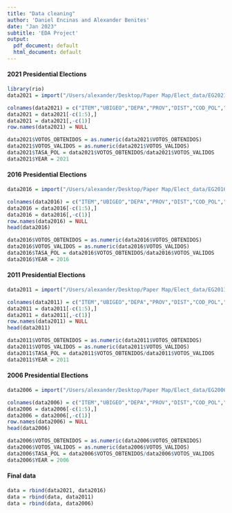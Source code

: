 ```yaml
---
title: "Data cleaning"
author: 'Daniel Encinas and Alexander Benites'
date: "Jan 2023"
subtitle: 'EDA Project'
output:
  pdf_document: default
  html_document: default
---
```


#### 2021 Presidential Elections

```r
library(rio)
data2021 = import("/Users/alexander/Desktop/Paper Map/Elect_data/EG2021_Resultados_Presidenciales.xlsx")
```

```r
colnames(data2021) = c("ITEM","UBIGEO","DEPA","PROV","DIST","COD_POL","ORG_POL","VOTOS_OBTENIDOS","VOTOS_VALIDOS","VOTOS_BLANCO","VOTOS_NULOS","VOTOS_EMITIDOS","ELECT_HABILES")
data2021 = data2021[-c(1:5),]
data2021 = data2021[,-c(1)]
row.names(data2021) = NULL
```

```r
data2021$VOTOS_OBTENIDOS = as.numeric(data2021$VOTOS_OBTENIDOS)
data2021$VOTOS_VALIDOS = as.numeric(data2021$VOTOS_VALIDOS)
data2021$TASA_POL = data2021$VOTOS_OBTENIDOS/data2021$VOTOS_VALIDOS
data2021$YEAR = 2021
```


#### 2016 Presidential Elections

```r
data2016 = import("/Users/alexander/Desktop/Paper Map/Elect_data/EG2016_Resultados_Presidenciales.xlsx")
```

```r
colnames(data2016) = c("ITEM","UBIGEO","DEPA","PROV","DIST","COD_POL","ORG_POL","VOTOS_OBTENIDOS","VOTOS_VALIDOS","VOTOS_BLANCO","VOTOS_NULOS","VOTOS_EMITIDOS","ELECT_HABILES")
data2016 = data2016[-c(1:5),]
data2016 = data2016[,-c(1)]
row.names(data2016) = NULL
head(data2016)
```

```r
data2016$VOTOS_OBTENIDOS = as.numeric(data2016$VOTOS_OBTENIDOS)
data2016$VOTOS_VALIDOS = as.numeric(data2016$VOTOS_VALIDOS)
data2016$TASA_POL = data2016$VOTOS_OBTENIDOS/data2016$VOTOS_VALIDOS
data2016$YEAR = 2016
```


#### 2011 Presidential Elections

```r
data2011 = import("/Users/alexander/Desktop/Paper Map/Elect_data/EG2011_Resultados_Presidenciales.xlsx")
```

```r
colnames(data2011) = c("ITEM","UBIGEO","DEPA","PROV","DIST","COD_POL","ORG_POL","VOTOS_OBTENIDOS","VOTOS_VALIDOS","VOTOS_BLANCO","VOTOS_NULOS","VOTOS_EMITIDOS","ELECT_HABILES")
data2011 = data2011[-c(1:5),]
data2011 = data2011[,-c(1)]
row.names(data2011) = NULL
head(data2011)
```

```r
data2011$VOTOS_OBTENIDOS = as.numeric(data2011$VOTOS_OBTENIDOS)
data2011$VOTOS_VALIDOS = as.numeric(data2011$VOTOS_VALIDOS)
data2011$TASA_POL = data2011$VOTOS_OBTENIDOS/data2011$VOTOS_VALIDOS
data2011$YEAR = 2011
```



#### 2006 Presidential Elections

```r
data2006 = import("/Users/alexander/Desktop/Paper Map/Elect_data/EG2006_Resultados_Presidenciales.xlsx")
```

```r
colnames(data2006) = c("ITEM","UBIGEO","DEPA","PROV","DIST","COD_POL","ORG_POL","VOTOS_OBTENIDOS","VOTOS_VALIDOS","VOTOS_BLANCO","VOTOS_NULOS","VOTOS_EMITIDOS","ELECT_HABILES")
data2006 = data2006[-c(1:5),]
data2006 = data2006[,-c(1)]
row.names(data2006) = NULL
head(data2006)
```

```r
data2006$VOTOS_OBTENIDOS = as.numeric(data2006$VOTOS_OBTENIDOS)
data2006$VOTOS_VALIDOS = as.numeric(data2006$VOTOS_VALIDOS)
data2006$TASA_POL = data2006$VOTOS_OBTENIDOS/data2006$VOTOS_VALIDOS
data2006$YEAR = 2006
```


#### Final data

```r
data = rbind(data2021, data2016)
data = rbind(data, data2011)
data = rbind(data, data2006)
```

